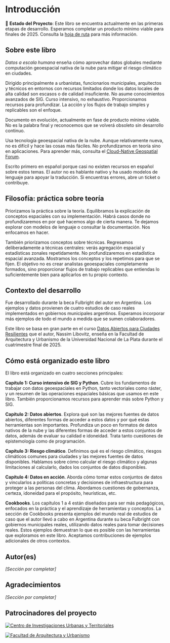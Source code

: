 # Introducción {.unnumbered}

🚧 **Estado del Proyecto**: Este libro se encuentra actualmente en las primeras etapas de desarrollo. Esperamos completar un producto mínimo viable para finales de 2025. Consulta la [hoja de ruta](/project/ROADMAP.md) para más información.

## Sobre este libro

_Datos a escala humana_ enseña cómo aprovechar datos globales mediante computación geoespacial nativa de la nube para mitigar el riesgo climático en ciudades.

Dirigido principalmente a urbanistas, funcionarios municipales, arquitectos y técnicos en entornos con recursos limitados donde los datos locales de alta calidad son escasos o de calidad insuficiente. No asume conocimientos avanzados de SIG. Curso intensivo, no exhaustivo. Proporcionamos recursos para profundizar. La acción y los flujos de trabajo simples y replicables son el enfoque.

Documento en evolución, actualmente en fase de producto mínimo viable. No es la palabra final y reconocemos que se volverá obsoleto sin desarrollo continuo.

Usa tecnología geoespacial nativa de la nube. Aunque relativamente nueva, no es difícil y hace las cosas más fáciles. No profundizamos en teoría sino en aplicaciones. Para aprender más, consulta el [Cloud-Native Geospatial Forum](https://cloudnativegeo.org/).

Escrito primero en español porque casi no existen recursos en español sobre estos temas. El autor no es hablante nativo y ha usado modelos de lenguaje para apoyar la traducción. Si encuentras errores, abre un ticket o contribuye.

## Filosofía: práctica sobre teoría

Priorizamos la práctica sobre la teoría. Equilibramos la explicación de conceptos espaciales con su implementación. Habrá casos donde no profundizaremos en por qué hacemos algo de cierta manera. Te dejamos explorar con modelos de lenguaje o consultar la documentación. Nos enfocamos en hacer.

También priorizamos conceptos sobre técnicas. Regresamos deliberadamente a técnicas centrales: verás agregación espacial y estadísticas zonales repetidamente. No profundizaremos en estadística espacial avanzada. Mostramos los conceptos y los repetimos para que se fijen. El objetivo no es crear analistas geoespaciales completamente formados, sino proporcionar flujos de trabajo replicables que entiendas lo suficientemente bien para aplicarlos en tu propio contexto.

## Contexto del desarrollo

Fue desarrollado durante la beca Fulbright del autor en Argentina. Los ejemplos y datos provienen de cuatro estudios de caso reales implementados en gobiernos municipales argentinos. Esperamos incorporar más ejemplos de todo el mundo a medida que se sumen colaboradores.

Este libro se basa en gran parte en el curso [Datos Abiertos para Ciudades Resilientes](https://www.fau.unlp.edu.ar/posgrado/curso-datos-abiertos-para-ciudades-resilientes/) que el autor, Nassim Libovitz, enseña en la Facultad de Arquitectura y Urbanismo de la Universidad Nacional de La Plata durante el cuatrimestre final de 2025.

## Cómo está organizado este libro

El libro está organizado en cuatro secciones principales:

**Capítulo 1: Curso intensivo de SIG y Python**. Cubre los fundamentos de trabajar con datos geoespaciales en Python, tanto vectoriales como ráster, y un resumen de las operaciones espaciales básicas que usamos en este libro. También proporcionamos recursos para aprender más sobre Python y SIG.

**Capítulo 2: Datos abiertos**. Explora qué son las mejores fuentes de datos abiertos, diferentes formas de acceder a estos datos y por qué estas herramientas son importantes. Profundiza un poco en formatos de datos nativos de la nube y las diferentes formas de acceder a estos conjuntos de datos, además de evaluar su calidad e idoneidad. Trata tanto cuestiones de epistemología como de programación.

**Capítulo 3: Riesgo climático**. Definimos qué es el riesgo climático, riesgos climáticos comunes para ciudades y las mejores fuentes de datos disponibles. Hablamos sobre cómo calcular el riesgo climático y algunas limitaciones al calcularlo, dados los conjuntos de datos disponibles.

**Capítulo 4: Datos en acción**. Aborda cómo tomar estos conjuntos de datos y vincularlos a políticas concretas y decisiones de infraestructura para proteger a las personas del clima. Abordamos cuestiones de gobernanza, certeza, idoneidad para el propósito, heurísticas, etc.

**Cookbooks**. Los capítulos 1 a 4 están diseñados para ser más pedagógicos, enfocados en la práctica y el aprendizaje de herramientas y conceptos. La sección de Cookbooks presenta ejemplos del mundo real de estudios de caso que el autor llevó a cabo en Argentina durante su beca Fulbright con gobiernos municipales reales, utilizando datos reales para tomar decisiones reales. Estos ejemplos demuestran lo que es posible con las herramientas que exploramos en este libro. Aceptamos contribuciones de ejemplos adicionales de otros contextos.


## Autor(es)

*[Sección por completar]*

## Agradecimientos

*[Sección por completar]*

## Patrocinadores del proyecto

[![Centro de Investigaciones Urbanas y Territoriales](public/ciut-logo.png)](https://ciut.fau.unlp.edu.ar/)

[![Facultad de Arquitectura y Urbanismo](public/fau-logo.png)](https://www.fau.unlp.edu.ar/)
